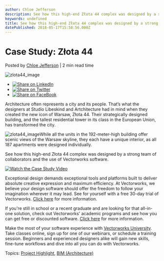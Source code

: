 ```yaml
---
author: Chloe Jefferson
description: See how this high-end Złota 44 complex was designed by a strong team of collaborators and the use of Vectorworks software.
keywords: undefined
title: See how this high-end Złota 44 complex was designed by a strong team of collaborators and the use of Vectorworks software. 
datePublished: 2018-05-17T15:58:56.000Z
---
```

  

# Case Study: Złota 44

 Posted by [Chloe Jefferson](https://blog.vectorworks.net/author/chloe-jefferson) | 2 min read time 

![zlota44_image](https://blog.vectorworks.net/hubfs/zlota44_image.jpg) 

* [![Share on LinkedIn](https://2659751.fs1.hubspotusercontent-na1.net/hubfs/2659751/michaelDemo/share-LI.png)](http://www.linkedin.com/shareArticle?mini=true&url=https%3A%2F%2Fblog.vectorworks.net%2Fcase-study-z%C5%82ota-44)
* [![Share on Twitter](https://2659751.fs1.hubspotusercontent-na1.net/hubfs/2659751/michaelDemo/share-TW.png)](https://www.twitter.com/share?text=Case%20Study:%20Złota%2044&url=https%3A%2F%2Fblog.vectorworks.net%2Fcase-study-z%C5%82ota-44&via=PMGTweets)
* [![Share on FaceBook](https://2659751.fs1.hubspotusercontent-na1.net/hubfs/2659751/michaelDemo/share-FB.png)](https://www.facebook.com/sharer/sharer.php?u=https%3A%2F%2Fblog.vectorworks.net%2Fcase-study-z%C5%82ota-44)

Architecture often represents a city and its people. That’s what the designers at Studio Libeskind and Artchitecture had in mind when they created the new icon of Warsaw, Złota 44\. Their strategically designed building, and the tallest residential tower in its class in the European Union, has transformed the city.

![zlota44_image](https://blog.vectorworks.net/hs-fs/hubfs/zlota44_image.jpg?width=750&name=zlota44_image.jpg)While all the units in the 192-meter-high building offer scenic views of the Warsaw skyline, they each have a unique interior, as all 187 apartments were designed individually.

See how this high-end Złota 44 complex was designed by a strong team of collaborators and the use of Vectorworks software.

[![Watch the Case Study Video](https://no-cache.hubspot.com/cta/default/3018241/00b30e54-800b-4a34-8d30-945ef27a59e1.png)](https://cta-redirect.hubspot.com/cta/redirect/3018241/00b30e54-800b-4a34-8d30-945ef27a59e1) 

Exceptional design demands exceptional tools and platforms built to deliver absolute creative expression and maximum efficiency. At Vectorworks, we believe your design software should offer the freedom to follow your imagination wherever it may lead. See for yourself with a free 30-day trial of Vectorworks. [Click here](https://www.vectorworks.net/trial/form) for more information.

If you're still in school or a recent graduate and are looking for that all-in-one solution, check out Vectorworks' academic programs and see how you can get free or discounted software. [Click here](https://www.vectorworks.net/en-US/education) for more information.

Make the most of your software experience with [Vectorworks University](https://university.vectorworks.net/). Take classes online, sign up for one of our webinars, or schedule a training session. Beginners and experienced designers alike will gain new skills, fine-tune workflows and dive into all you can do with Vectorworks. 

 Topics: [Project Highlight](https://blog.vectorworks.net/topic/project-highlight), [BIM (Architecture)](https://blog.vectorworks.net/topic/bim-architecture) 

  